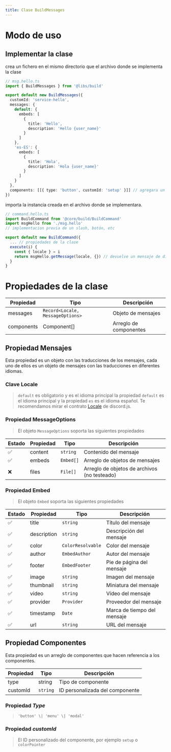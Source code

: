 ```yaml
---
title: Clase BuildMessages 
---
```


# Modo de uso

## Implementar la clase

crea un fichero en el mismo directorio que el archivo donde se implementa la clase

```ts
// msg.hello.ts
import { BuildMessages } from '@libs/build'

export default new BuildMessages({
  customId: 'service-hello',
  messages: {
    default: {
      embeds: [
        {
          title: 'Hello',
          description: 'Hello {user_name}'
        }
      ]
    },
    'es-ES': {
      embeds: [
        {
          title: 'Hola',
          description: 'Hola {user_name}'
        }
      ]
    }
  },
  components: [[{ type: 'button', customId: 'setup' }]] // agregara un botón al mensaje
})
```

importa la instancia creada en el archivo donde se implementara.

```ts
// command.hello.ts
import BuildCommand from '@core/build/BuildCommand'
import msgHello from './msg.hello'
// implementacion previa de un slash, botón, etc

export default new BuildCommand({
  ... // propiedades de la clase
  execute(i) {
    const { locale } = i
    return msgHello.getMessage(locale, {}) // devuelve un mensaje de discord.js
  }
}

```

# Propiedades de la clase

| Propiedad | Tipo | Descripción |
| --- | --- | --- |
| messages | `Record<Locale, MessageOptions>` | Objeto de mensajes |
| components | Component[] | Arreglo de componentes |

## Propiedad Mensajes

Esta propiedad es un objeto con las traducciones de los mensajes, cada uno de ellos es un objeto de mensajes con las traducciones en diferentes idiomas.

### Clave Locale

> `default` es obligatorio y es el idioma principal
la propiedad `default` es el idioma principal y la propiedad `es` es el idioma español. Te recomendamos mirar el contrato [Locale](https://discord.js.org/docs/packages/discord.js/main/Locale:Enum) de discord.js.

### Propiedad MessageOptions

> El objeto `MessageOptions` soporta las siguientes propiedades

| Estado | Propiedad | Tipo | Descripción |
| --- | --- | --- | --- |
| ✅ | content | `string` | Contenido del mensaje |
| ✅ | embeds | `Embed[]` | Arreglo de objetos de mensajes |
| ❌ | files | `File[]` | Arreglo de objetos de archivos (no testeado) |

### Propiedad Embed

> El objeto `Embed` soporta las siguientes propiedades

| Estado | Propiedad | Tipo | Descripción |
| --- | --- | --- | --- |
| ✅ | title | `string` | Título del mensaje |
| ✅ | description | `string` | Descripción del mensaje |
| ✅ | color | `ColorResolvable` | Color del mensaje |
| ✅ | author | `EmbedAuthor` | Autor del mensaje |
| ✅ | footer | `EmbedFooter` | Pie de página del mensaje |
| ✅ | image | `string` | Imagen del mensaje |
| ✅ | thumbnail | `string` | Miniatura del mensaje |
| ✅ | video | `string` | Vídeo del mensaje |
| ✅ | provider | `Provider` | Proveedor del mensaje |
| ✅ | timestamp | `Date` | Marca de tiempo del mensaje |
| ✅ | url | `string` | URL del mensaje |

## Propiedad Componentes

Esta propiedad es un arreglo de componentes que hacen referencia a los componentes.

| Propiedad | Tipo | Descripción |
| --- | --- | --- |
| type | string | Tipo de componente |
| customId | `string` | ID personalizada del componente |

### Propiedad *Type*

> `'button' \| 'menu' \| 'modal'`

### Propiedad *customId*

> El ID personalizado del componente, por ejemplo `setup` o `colorPointer`
